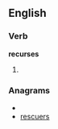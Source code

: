 
==English==

===Verb===
'''recurses'''

# {{third-person singular of|[[recurse]]}}

===Anagrams===
* {{alphagram|ceerrssu}}
* [[rescuers#English|rescuers]]